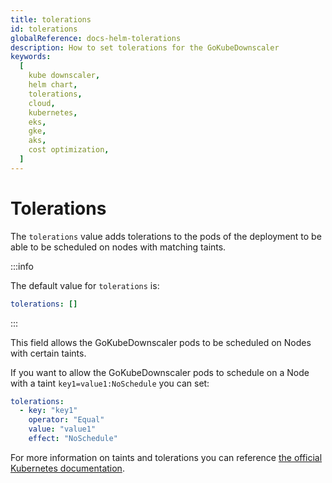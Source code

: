 ```yaml
---
title: tolerations
id: tolerations
globalReference: docs-helm-tolerations
description: How to set tolerations for the GoKubeDownscaler
keywords:
  [
    kube downscaler,
    helm chart,
    tolerations,
    cloud,
    kubernetes,
    eks,
    gke,
    aks,
    cost optimization,
  ]
---
```


# Tolerations

The `tolerations` value adds tolerations to the pods of the deployment to be able to be scheduled on nodes with matching taints.

:::info

The default value for `tolerations` is:

```yaml
tolerations: []
```

:::

This field allows the GoKubeDownscaler pods to be scheduled on Nodes with certain taints.

If you want to allow the GoKubeDownscaler pods to schedule on a Node with a taint `key1=value1:NoSchedule` you can set:

```yaml
tolerations:
  - key: "key1"
    operator: "Equal"
    value: "value1"
    effect: "NoSchedule"
```

For more information on taints and tolerations you can reference [the official Kubernetes documentation](https://kubernetes.io/docs/concepts/scheduling-eviction/taint-and-toleration).
